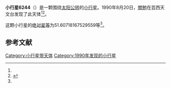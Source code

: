 {{Infobox planet
| bgcolour = #FFFFC0
| name = 6244 Okamoto
| symbol = 
| image = 
| caption = 
| discovery = yes
| discovery_ref = 
| discoverer = [[關勉|關勉]]
| discovery_site = [[芸西天文台|芸西天文台]] 
| discovered = 1990年8月20日
| designations = yes
| mp_name = 
| named_after = 
| alt_names = 1990 QF/ 1952 SG1 / 1987 SL25
| mp_category = [[主带小行星|主带小行星]]
| orbit_ref = <ref name="a">[http://ssd.jpl.nasa.gov/sbdb.cgi?sstr=6244 6244 Okamoto] {{Wayback|url=http://ssd.jpl.nasa.gov/sbdb.cgi?sstr=6244 |date=20140831015304 }}，小行星數據庫瀏覽器（JPL Small-Body Database Browser）－[[美国国家航空航天局|美国国家航空航天局]]喷气推进实验室</ref>
| epoch = 2456400.5 (2013年4月18日更新)
| aphelion = {{convert|2.488242852186148|AU|km|3|abbr=on|lk=out}}
| perihelion = {{convert|1.830927437800605|AU|km|3|abbr=on}}
| semimajor = {{convert|2.159585144993377|AU|km|3|abbr=on}}
| eccentricity = 0.152185575
| period = 1159.188127 [[日|日]]<br />3.17[[儒略年|儒略年]]
| avg_speed = 
| inclination = 5.397362738670664
| asc_node = 331.4029559647981
| mean_anomaly = 
| arg_peri = 51.60718167529559
| satellites = 
| physical_characteristics = yes
| dimensions = 
| mass = 
| density = 
| surface_grav = 
| escape_velocity = 
| sidereal_day = 
| axial_tilt = 
| pole_ecliptic_lat = 
| pole_ecliptic_lon = 
| albedo = 
| temperatures= 
| temp_name1 = 
| mean_temp_1 = 
| max_temp_1 = 
| temp_name2 = 
| max_temp_2 = 
| spectral_type = 
| abs_magnitude = 51.60718167529559
}}

'''小行星6244'''（{{lang-en|6244 Okamoto}}）是一颗围绕[[太阳|太阳]][[公转|公转]]的[[小行星|小行星]]。1990年8月20日，[[關勉|關勉]]在芸西天文台发现了此天体<ref name="a" /><ref>{{cite news|title=小行星列表|url=http://cfa-www.harvard.edu/iau/lists/NumberedMPs.txt|accessdate=2013-07-08|newspaper=哈佛大学|archive-date=2008-05-17|archive-url=https://web.archive.org/web/20080517010638/http://cfa-www.harvard.edu/iau/lists/NumberedMPs.txt|dead-url=no}}</ref>。

这颗小行星的[[绝对星等|绝对星等]]为51.60718167529559等<ref name="a" />。

==参考文献==
{{reflist}}
{{Minor Planet Number|[[小行星6243|小行星6243]]|[[小行星6245|小行星6245]]}}

{{小天体}}

[[Category:小行星带天体|Category:小行星带天体]]
[[Category:1990年发现的小行星|Category:1990年发现的小行星]]

{{asteroid-stub}}